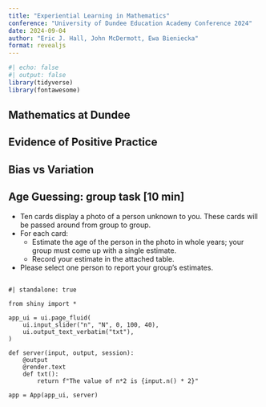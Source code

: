 ```yaml
---
title: "Experiential Learning in Mathematics"
conference: "University of Dundee Education Academy Conference 2024"
date: 2024-09-04
author: "Eric J. Hall, John McDermott, Ewa Bieniecka"
format: revealjs
---
```


```r
#| echo: false
#| output: false
library(tidyverse)
library(fontawesome)
```

## Mathematics at Dundee

## Evidence of Positive Practice

## Bias vs Variation


## Age Guessing: group task \[10 min\]

-   Ten cards display a photo of a person unknown to you. These cards will be passed around from group to group.
-   For each card:
    -   Estimate the age of the person in the photo in whole years; your group must come up with a single estimate.
    -   Record your estimate in the attached table.
-   Please select one person to report your group’s estimates.

## 

```shinylive-python
#| standalone: true

from shiny import *

app_ui = ui.page_fluid(
    ui.input_slider("n", "N", 0, 100, 40),
    ui.output_text_verbatim("txt"),
)

def server(input, output, session):
    @output
    @render.text
    def txt():
        return f"The value of n*2 is {input.n() * 2}"

app = App(app_ui, server)

```